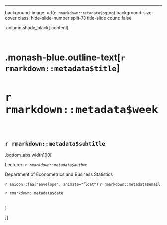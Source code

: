 ---

background-image: url(`r rmarkdown::metadata$bgimg`)
background-size: cover
class: hide-slide-number split-70 title-slide
count: false

.column.shade_black[.content[

<br>

# .monash-blue.outline-text[`r rmarkdown::metadata$title`]

<h2 class="monash-blue2 outline-text" style="font-size: 30pt!important;">`r rmarkdown::metadata$week`</h2>

<br>

<h2 style="font-weight:900!important;">`r rmarkdown::metadata$subtitle`</h2>

.bottom_abs.width100[

Lecturer: *`r rmarkdown::metadata$author`*

Department of Econometrics and Business Statistics

`r anicon::faa("envelope", animate="float")`  `r rmarkdown::metadata$email`

`r rmarkdown::metadata$date`

<br>
]


]]



<div class="column transition monash-m-new delay-1s" style="clip-path:url(#swipe__clip-path);">
<div class="background-image" style="background-image:url('images/large.png');background-position: center;background-size:cover;margin-left:3px;">
<svg class="clip-svg absolute">
<defs>
<clipPath id="swipe__clip-path" clipPathUnits="objectBoundingBox">
<polygon points="0.5745 0, 0.5 0.33, 0.42 0, 0 0, 0 1, 0.27 1, 0.27 0.59, 0.37 1, 0.634 1, 0.736 0.59, 0.736 1, 1 1, 1 0, 0.5745 0" />
</clipPath>
</defs>	
</svg>
</div>
</div>


